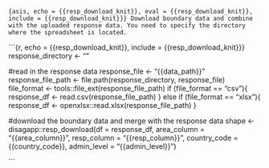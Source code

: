 ```{asis, echo = {{resp_download_knit}}, eval = {{resp_download_knit}}, include = {{resp_download_knit}}}
Download boundary data and combine with the uploaded response data. You need to specify the directory where the spreadsheet is located.
```

```{r, echo = {{resp_download_knit}}, include = {{resp_download_knit}}}
response_directory <- ""

#read in the response data
response_file <- "{{data_path}}"
response_file_path <- file.path(response_directory, response_file)
file_format <- tools::file_ext(response_file_path)
if (file_format == "csv"){
  response_df <- read.csv(response_file_path)
} else if (file_format == "xlsx"){
  response_df <- openxlsx::read.xlsx(response_file_path)
}

#download the boundary data and merge with the response data
shape <- disagapp::resp_download(df = response_df,
                     area_column = "{{area_column}}",
                     resp_column = "{{resp_column}}",
                     country_code = {{country_code}},
                     admin_level = "{{admin_level}}")

```
